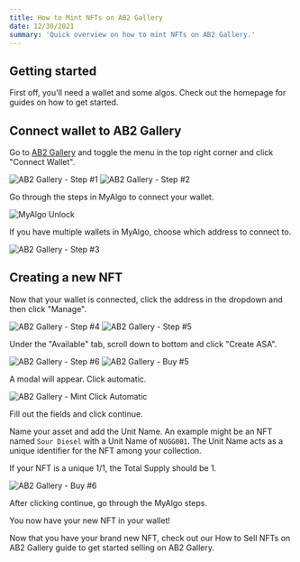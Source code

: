 ```yaml
---
title: How to Mint NFTs on AB2 Gallery
date: 12/30/2021
summary: 'Quick overview on how to mint NFTs on AB2 Gallery.'
---
```


## Getting started

First off, you'll need a wallet and some algos. Check out the <Link href="/"><a>homepage</a></Link> for guides on how to get started.

## Connect wallet to AB2 Gallery

Go to <a href='https://ab2.gallery' target='_blank' rel='noreferrer'>AB2 Gallery</a> and toggle the menu in the top right corner and click "Connect Wallet".

<img src='/uploads/ab2-gallery-step-1.png' alt='AB2 Gallery - Step #1' />

<img src='/uploads/ab2-gallery-step-2.png' alt='AB2 Gallery -  Step #2' />

Go through the steps in MyAlgo to connect your wallet.

<img src='/uploads/my-algo-unlock.png' alt='MyAlgo Unlock' />

If you have multiple wallets in MyAlgo, choose which address to connect to.

<img src='/uploads/ab2-gallery-step-3.png' alt='AB2 Gallery -  Step #3' />

## Creating a new NFT

Now that your wallet is connected, click the address in the dropdown and then click "Manage".

<img src='/uploads/ab2-gallery-step-4.png' alt='AB2 Gallery -  Step #4' />
<img src='/uploads/ab2-gallery-sell-step-5.png' alt='AB2 Gallery -  Step #5' />

Under the "Available" tab, scroll down to bottom and click "Create ASA".

<img src='/uploads/ab2-gallery-sell-step-6.png' alt='AB2 Gallery -  Step #6' />
<img src='/uploads/ab2-gallery-mint-step-5.png' alt='AB2 Gallery -  Buy #5' />

A modal will appear. Click automatic.

<img
  src='/uploads/ab2-gallery-mint-click-automatic.png'
  alt='AB2 Gallery -  Mint Click Automatic'
/>

Fill out the fields and click continue.

Name your asset and add the Unit Name. An example might be an NFT named `Sour Diesel` with a Unit Name of `NUGG001`. The Unit Name acts as a unique identifier for the NFT among your collection.

If your NFT is a unique 1/1, the Total Supply should be 1.

<img src='/uploads/ab2-gallery-mint-step-6.png' alt='AB2 Gallery -  Buy #6' />

After clicking continue, go through the MyAlgo steps.

You now have your new NFT in your wallet!

Now that you have your brand new NFT, check out our <Link href='/articles/how-to-sell-nfts-on-ab2-gallery'><a>How to Sell NFTs on AB2 Gallery</a></Link> guide to get started selling on AB2 Gallery.
